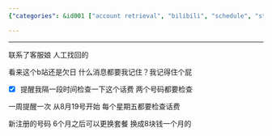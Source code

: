 ```yaml
---
{"categories": &id001 ["account retrieval", "bilibili", "schedule", "stub"], "category": "bilibili", "date": "2022-07-31 15:45:35", "description": "A user contacted bilibili customer service for account recovery assistance and received a reminder to check their phone bills weekly starting August 19th. Additionally, new registrants can switch plans after 6 months to an 8 yuan monthly option.", "tags": *id001, "title": "bilibili 账号找回"}

---
```


------

联系了客服娘 人工找回的

看来这个b站还是欠日 什么消息都要我记住？我记得住个屁

- [x] 提醒我隔一段时间检查一下这个话费 两个号码都要检查

一周提醒一次 从8月19号开始 每个星期五都要检查话费

新注册的号码 6个月之后可以更换套餐 换成8块钱一个月的

